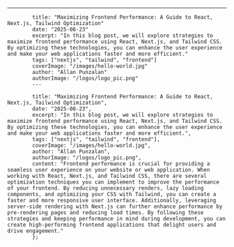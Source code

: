 ---
            title: "Maximizing Frontend Performance: A Guide to React, Next.js, Tailwind Optimization"
            date: "2025-08-23"
            excerpt: "In this blog post, we will explore strategies to maximize frontend performance using React, Next.js, and Tailwind CSS. By optimizing these technologies, you can enhance the user experience and make your web applications faster and more efficient."
            tags: ["nextjs", "tailwind", "frontend"]
            coverImage: "/images/hello-world.jpg"
            author: "Allan Punzalan"
            authorImage: "/logos/logo_pic.png"
            ---

            title: "Maximizing Frontend Performance: A Guide to React, Next.js, Tailwind Optimization",
            date: "2025-08-23",
            excerpt: "In this blog post, we will explore strategies to maximize frontend performance using React, Next.js, and Tailwind CSS. By optimizing these technologies, you can enhance the user experience and make your web applications faster and more efficient.",
            tags: ["nextjs", "tailwind", "frontend"],
            coverImage: "/images/hello-world.jpg",
            author: "Allan Punzalan",
            authorImage: "/logos/logo_pic.png",
            content: "Frontend performance is crucial for providing a seamless user experience on your website or web application. When working with React, Next.js, and Tailwind CSS, there are several optimization techniques you can implement to improve the performance of your frontend. By reducing unnecessary renders, lazy loading components, and optimizing your CSS with Tailwind, you can create a faster and more responsive user interface. Additionally, leveraging server-side rendering with Next.js can further enhance performance by pre-rendering pages and reducing load times. By following these strategies and keeping performance in mind during development, you can create high-performing frontend applications that delight users and drive engagement."
            };